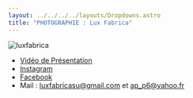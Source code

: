 ```yaml
---
layout: ../../../../layouts/Dropdowns.astro
title: "PHOTOGRAPHIE : Lux Fabrica"
---
```

![luxfabrica](/assets/assos/luxfabrica.png)  
- [Vidéo de Présentation](https://www.youtube.com/watch?v=W8_IYlazgew)  
- [Instagram](https://www.instagram.com/luxfabricasu/)  
- [Facebook](https://www.facebook.com/APP6-Atelier-Photo-Paris-6-145771368825291/)  
- Mail : luxfabricasu@gmail.com et ap_p6@yahoo.fr